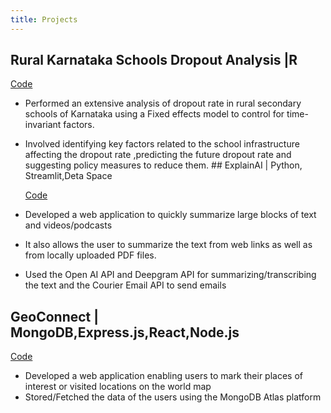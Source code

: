 ---
title: Projects
---
## Rural Karnataka Schools Dropout Analysis |R 
  <a href="https://github.com/krmh04/Karnataka-Rural-Secondary-Schools-Analysis" target="_blank">Code</a><br>    

- Performed an extensive analysis of dropout rate in rural secondary schools of Karnataka using a Fixed effects model to control for time-invariant factors.
- Involved identifying key factors related to the school infrastructure affecting the dropout rate ,predicting the future dropout rate and suggesting policy measures to reduce them.
## ExplainAI | Python, Streamlit,Deta Space

  <a href="https://github.com/krmh04/ExplainAI" target="_blank">Code</a><br>    

 
- Developed a web application to quickly summarize large blocks of text and videos/podcasts
- It also allows the user to summarize the text from web links as well as from locally uploaded PDF files.
- Used the Open AI API and Deepgram API for summarizing/transcribing the text and the Courier Email API to send emails
 
 


## GeoConnect | MongoDB,Express.js,React,Node.js

 
  <a href="https://github.com/krmh04/GeoConnect" target="_blank">Code</a><br>

- Developed a web application enabling users to mark their places of interest or visited locations on the world map
- Stored/Fetched the data of the users using the MongoDB Atlas platform
 
 
